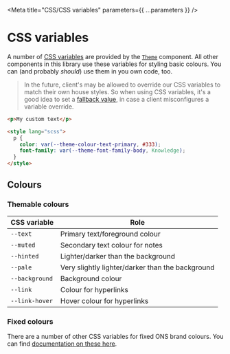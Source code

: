 
<Meta title="CSS/CSS variables" parameters={{ ...parameters }} />

# CSS variables

A number of [CSS variables](https://developer.mozilla.org/en-US/docs/Web/CSS/Using_CSS_custom_properties) are provided by the [`Theme`](?path=/docs/components-theme--default) component. All other components in this library use these variables for styling basic colours. You can (and probably _should_) use them in you own code, too.

> In the future, client's may be allowed to override our CSS variables to match their own house styles. So when using CSS variables, it's a good idea to set a [fallback value](https://developer.mozilla.org/en-US/docs/Web/CSS/Using_CSS_custom_properties#custom_property_fallback_values), in case a client misconfigures a variable override.

```html
<p>My custom text</p>

<style lang="scss">
  p {
    color: var(--theme-colour-text-primary, #333);
    font-family: var(--theme-font-family-body, Knowledge);
  }
</style>
```

## Colours

### Themable colours

| CSS variable   | Role                                             |
| -------------- | ------------------------------------------------ |
| `--text`       | Primary text/foreground colour                   |
| `--muted`      | Secondary text colour for notes                  |
| `--hinted`     | Lighter/darker than the background               |
| `--pale`       | Very slightly lighter/darker than the background |
| `--background` | Background colour                                |
| `--link`       | Colour for hyperlinks                            |
| `--link-hover` | Hover colour for hyperlinks                      |

### Fixed colours

There are a number of other CSS variables for fixed ONS brand colours. You can find [documentation on these here](https://service-manual.ons.gov.uk/design-system/foundations/colours).
